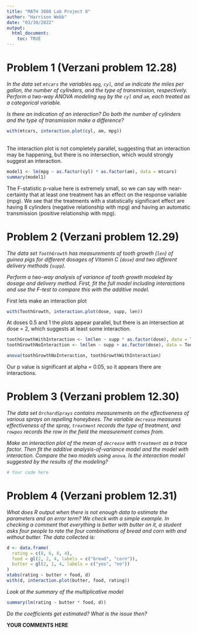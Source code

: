 ```yaml
---
title: "MATH 3080 Lab Project 8"
author: "Harrison Webb"
date: "03/30/2022"
output:
  html_document:
    toc: TRUE
---
```


# Problem 1 (Verzani problem 12.28)

*In the data set `mtcars` the variables `mpg`, `cyl`, and `am` indicate the
miles per gallon, the number of cylinders, and the type of transmission,
respectively. Perform a two-way ANOVA modeling `mpg` by the `cyl` and `am`, each
treated as a categorical variable.*

*Is there an indication of an interaction? Do both the number of cylinders and
the type of transmission make a difference?*

```r
with(mtcars, interaction.plot(cyl, am, mpg))
```
</br>
The interaction plot is not completely parallel, suggesting that an interaction may be happening, but there is no intersection, which would strongly suggest an interaction.

```r
model1 <- lm(mpg ~ as.factor(cyl) * as.factor(am), data = mtcars)
summary(model1)
```
The F-statistic p-value here is extremely small, so we can say with near-certainty that at least one treatment has an effect on the response variable (mpg). We see that the treatments with a statistically significant effect are having 8 cylinders (negative relationship with mpg) and having an automatic transmission (positive relationship with mpg).
</br>

# Problem 2 (Verzani problem 12.29)

*The data set `ToothGrowth` has measurements of tooth growth (`len`) of guinea
pigs for different dosages of Vitamin C (`dose`) and two different delivery
methods (`supp`).*

*Perform a two-way analysis of variance of tooth growth modeled by dosage and
delivery method. First, fit the full model including interactions and use the
$F$-test to compare this with the additive model.*

First lets make an interaction plot
```r
with(ToothGrowth, interaction.plot(dose, supp, len))
```
At doses 0.5 and 1 the plots appear parallel, but there is an intersection at dose = 2, which suggests at least some interaction.

```r
toothGrowthWithInteraction <- lm(len ~ supp * as.factor(dose), data = ToothGrowth)
toothGrowthNoInteraction <- lm(len ~ supp + as.factor(dose), data = ToothGrowth)

anova(toothGrowthNoInteraction, toothGrowthWithInteraction)
```
Our p value is significant at alpha = 0.05, so it appears there are interactions.
</br>

# Problem 3 (Verzani problem 12.30)

*The data set `OrchardSprays` contains measurements on the effectiveness of
various sprays on repelling honeybees. The variable `decrease` measures
effectiveness of the spray, `treatment` records the type of treatment, and
`rowpos` records the row in the field the measurement comes from.*

*Make an interaction plot of the mean of `decrease` with `treatment` as a trace
factor. Then fit the additive analysis-of-variance model and the model with
interaction. Compare the two models using `anova`. Is the interaction model
suggested by the results of the modeling?*

```r
# Your code here
```

# Problem 4 (Verzani problem 12.31)

*What does R output when there is not enough data to estimate the parameters and
an error term? We check with a simple example. In checking a comment that
everything is better with butter on it, a student asks four people to rate the
four combinations of bread and corn with and without butter. The data collected
is:*

```r
d <- data.frame(
  rating = c(8, 6, 8, 4),
  food = gl(2, 2, 4, labels = c("bread", "corn")),
  butter = gl(2, 1, 4, labels = c("yes", "no"))
)
xtabs(rating ~ butter + food, d)
with(d, interaction.plot(butter, food, rating))
```

*Look at the summary of the multiplicative model*

```r
summary(lm(rating ~ butter * food, d))
```

*Do the coefficients get estimated? What is the issue then?*

**YOUR COMMENTS HERE**

